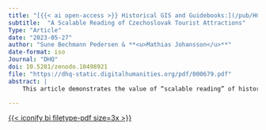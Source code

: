```yaml
---
title: "[{{< ai open-access >}} Historical GIS and Guidebooks:](/pub/HGIS_czechoslovakia.qmd)"
subtitle:  "A Scalable Reading of Czechoslovak Tourist Attractions"
Type: "Article"
date: "2023-05-27"
author: "Sune Bechmann Pedersen & **<u>Mathias Johansson</u>**"
date-format: iso
Journal: "DHQ"
doi: 10.5281/zenodo.10498921
file: "https://dhq-static.digitalhumanities.org/pdf/000679.pdf"
abstract: |
    This article demonstrates the value of “scalable reading” of historical travel guides, combining traditional close reading with computer-assisted distant reading. Aiming to scrutinize the persistence of older tourist attractions under communism, we analyse guidebooks intended for similar audiences but produced under different political regimes. More specifically, we compare three travel guides to the same geographical area produced between 1905 and 1959: one to communist cold war Czechoslovakia, one to democratic interwar Czechoslovakia, and one to the Habsburg-era Czech lands and Slovakia. We analyse the geographic distribution of attractions by geoloPresentingParliament.cating the guidebook toponyms and visualizing them with Geographic Information Systems (GIS). This distant reading is complemented with a hermeneutic analysis grounded in a close reading of the guidebook text. The combination of these approaches documents the similarities in the symbolic representation of the country’s attractions across political caesuras and provides a methodological template for future explorations of travel guides with historical GIS.

---
```


[{{< iconify bi filetype-pdf size=3x >}}]({{< meta file >}})
